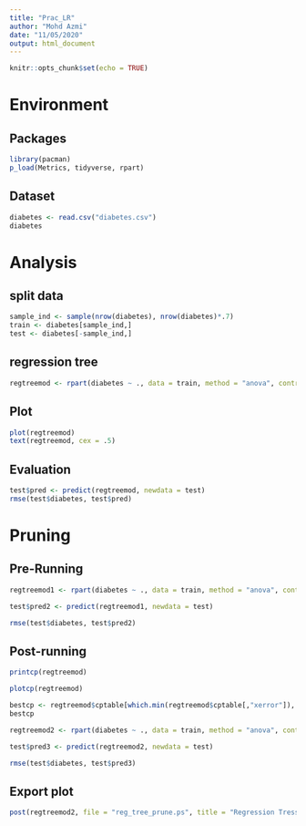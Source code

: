 ```yaml
---
title: "Prac_LR"
author: "Mohd Azmi"
date: "11/05/2020"
output: html_document
---
```


```r
knitr::opts_chunk$set(echo = TRUE)
```

# Environment

## Packages

```r
library(pacman)
p_load(Metrics, tidyverse, rpart)
```

## Dataset

```r
diabetes <- read.csv("diabetes.csv")
diabetes
```

# Analysis

## split data

```r
sample_ind <- sample(nrow(diabetes), nrow(diabetes)*.7)
train <- diabetes[sample_ind,]
test <- diabetes[-sample_ind,]
```

## regression tree

```r
regtreemod <- rpart(diabetes ~ ., data = train, method = "anova", control = rpart.control(cp=0))
```

## Plot

```r
plot(regtreemod)
text(regtreemod, cex = .5)
```

## Evaluation

```r
test$pred <- predict(regtreemod, newdata = test)
rmse(test$diabetes, test$pred)
```

# Pruning

## Pre-Running

```r
regtreemod1 <- rpart(diabetes ~ ., data = train, method = "anova", control = rpart.control(cp=0, maxdepth = 6, minsplit = 70))

test$pred2 <- predict(regtreemod1, newdata = test)

rmse(test$diabetes, test$pred2)
```

## Post-running

```r
printcp(regtreemod)
```

```r
plotcp(regtreemod)
```

```r
bestcp <- regtreemod$cptable[which.min(regtreemod$cptable[,"xerror"]), "CP"]
bestcp

regtreemod2 <- rpart(diabetes ~ ., data = train, method = "anova", control = rpart.control(cp=bestcp))

test$pred3 <- predict(regtreemod2, newdata = test)

rmse(test$diabetes, test$pred3)
```

## Export plot

```r
post(regtreemod2, file = "reg_tree_prune.ps", title = "Regression Tress for Diabetes dataset")
```

